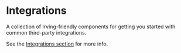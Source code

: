 <Meta title="Packages/Integrations" />

# Integrations
A collection of Irving-friendly components for getting you started with common third-party integrations.

See the [Integrations section](?path=/docs/integrations-overview--page) for more info.
